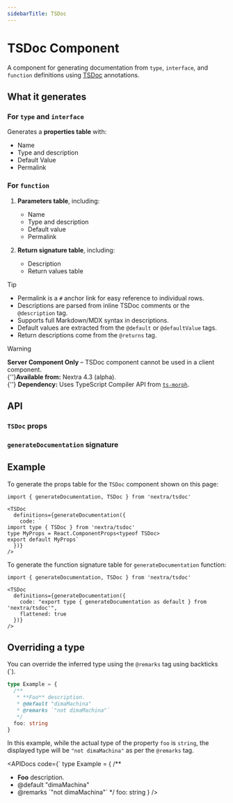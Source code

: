```yaml
---
sidebarTitle: TSDoc
---
```


# TSDoc Component

A component for generating documentation from `type`, `interface`, and
`function` definitions using [TSDoc](https://tsdoc.org) annotations.

## What it generates

### For `type` and `interface`

Generates a **properties table** with:

- Name
- Type and description
- Default Value
- Permalink

### For `function`

1. **Parameters table**, including:
   - Name
   - Type and description
   - Default value
   - Permalink

2. **Return signature table**, including:
   - Description
   - Return values table

> [!TIP]
>
> - Permalink is a `#` anchor link for easy reference to individual rows.
> - Descriptions are parsed from inline TSDoc comments or the `@description`
>   tag.
> - Supports full Markdown/MDX syntax in descriptions.
> - Default values are extracted from the `@default` or `@defaultValue` tags.
> - Return descriptions come from the `@returns` tag.

> [!WARNING]
>
> **Server Component Only** – TSDoc component cannot be used in a client
> component.<br />{''}**Available from:** Nextra 4.3 (alpha).<br />{''}
> **Dependency:** Uses TypeScript Compiler API from
> [`ts-morph`](https://github.com/dsherret/ts-morph).

## API

### `TSDoc` props

<APIDocs componentName="TSDoc" packageName="nextra/tsdoc" />

### `generateDocumentation` signature

<APIDocs
  code="export type { generateDocumentation as default } from 'nextra/tsdoc'"
  flattened
/>

## Example

To generate the props table for the `TSDoc` component shown on this page:

```mdx
import { generateDocumentation, TSDoc } from 'nextra/tsdoc'

<TSDoc
  definitions={generateDocumentation({
    code: `
import type { TSDoc } from 'nextra/tsdoc'
type MyProps = React.ComponentProps<typeof TSDoc>
export default MyProps`
  })}
/>
```

To generate the function signature table for `generateDocumentation` function:

```mdx
import { generateDocumentation, TSDoc } from 'nextra/tsdoc'

<TSDoc
  definitions={generateDocumentation({
    code: "export type { generateDocumentation as default } from 'nextra/tsdoc'",
    flattened: true
  })}
/>
```

## Overriding a type

You can override the inferred type using the `@remarks` tag using backticks (`).

```ts
type Example = {
  /**
   * **Foo** description.
   * @default "dimaMachina"
   * @remarks `"not dimaMachina"`
   */
  foo: string
}
```

In this example, while the actual type of the property `foo` is `string`, the
displayed type will be `"not dimaMachina"` as per the `@remarks` tag.

<APIDocs
  code={`
type Example = {
  /**
   * **Foo** description.
   * @default "dimaMachina"
   * @remarks \`"not dimaMachina"\`
   */
  foo: string
}
/>
